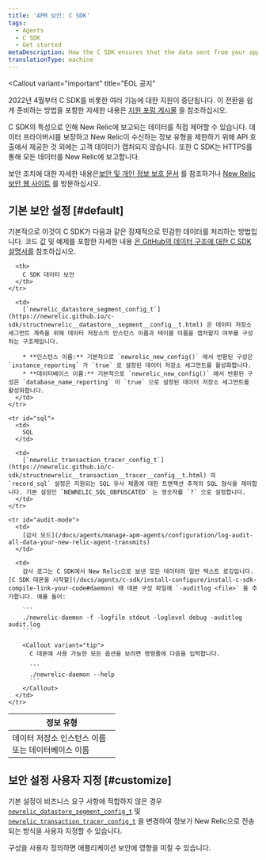 ```yaml
---
title: 'APM 보안: C SDK'
tags:
  - Agents
  - C SDK
  - Get started
metaDescription: How the C SDK ensures that the data sent from your application to be monitored by New Relic is secure.
translationType: machine
---
```


<Callout
  variant="important"
  title="EOL 공지"
>
  2022년 4월부터 C SDK를 비롯한 여러 기능에 대한 지원이 중단됩니다. 이 전환을 쉽게 준비하는 방법을 포함한 자세한 내용은 [지원 포럼 게시물](https://discuss.newrelic.com/t/q1-bulk-eol-announcement-fy23/181744) 을 참조하십시오.
</Callout>

C SDK의 특성으로 인해 New Relic에 보고되는 데이터를 직접 제어할 수 있습니다. 데이터 프라이버시를 보장하고 New Relic이 수신하는 정보 유형을 제한하기 위해 API 호출에서 제공한 것 외에는 고객 데이터가 캡처되지 않습니다. 또한 C SDK는 HTTPS를 통해 모든 데이터를 New Relic에 보고합니다.

보안 조치에 대한 자세한 내용은[보안 및 개인 정보 보호 문서](/docs/using-new-relic/new-relic-security/security/security-matters-data-privacy-new-relic) 를 참조하거나 [New Relic 보안 웹 사이트](https://newrelic.com/security) 를 방문하십시오.

## 기본 보안 설정 [#default]

기본적으로 이것이 C SDK가 다음과 같은 잠재적으로 민감한 데이터를 처리하는 방법입니다. 코드 값 및 예제를 포함한 자세한 내용 [은 GitHub의 데이터 구조에 대한 C SDK 설명서를](https://newrelic.github.io/c-sdk/annotated.html) 참조하십시오.

<table>
  <thead>
    <tr>
      <th width="200px">
        정보 유형
      </th>

      <th>
        C SDK 데이터 보안
      </th>
    </tr>
  </thead>

  <tbody>
    <tr id="name">
      <td>
        데이터 저장소 인스턴스 이름 또는 데이터베이스 이름
      </td>

      <td>
        [`newrelic_datastore_segment_config_t`](https://newrelic.github.io/c-sdk/structnewrelic__datastore__segment__config__t.html) 은 데이터 저장소 세그먼트 계측을 위해 데이터 저장소의 인스턴스 이름과 테이블 이름을 캡처할지 여부를 구성하는 구조체입니다.

        * **인스턴스 이름:** 기본적으로 `newrelic_new_config()` 에서 반환된 구성은 `instance_reporting` 가 `true` 로 설정된 데이터 저장소 세그먼트를 활성화합니다.
        * **데이터베이스 이름:** 기본적으로 `newrelic_new_config()` 에서 반환된 구성은 `database_name_reporting` 이 `true` 으로 설정된 데이터 저장소 세그먼트를 활성화합니다.
      </td>
    </tr>

    <tr id="sql">
      <td>
        SQL
      </td>

      <td>
        [`newrelic_transaction_tracer_config_t`](https://newrelic.github.io/c-sdk/structnewrelic__transaction__tracer__config__t.html) 의 `record_sql` 설정은 지원되는 SQL 유사 제품에 대한 트랜잭션 추적의 SQL 형식을 제어합니다. 기본 설정인 `NEWRELIC_SQL_OBFUSCATED` 는 영숫자를 `?` 으로 설정합니다.
      </td>
    </tr>

    <tr id="audit-mode">
      <td>
        [감사 모드](/docs/agents/manage-apm-agents/configuration/log-audit-all-data-your-new-relic-agent-transmits)
      </td>

      <td>
        감사 로그는 C SDK에서 New Relic으로 보낸 모든 데이터의 일반 텍스트 로깅입니다. [C SDK 데몬을 시작할](/docs/agents/c-sdk/install-configure/install-c-sdk-compile-link-your-code#daemon) 때 데몬 구성 파일에 `-auditlog <file>` 을 추가합니다. 예를 들어:

        ```
        ./newrelic-daemon -f -logfile stdout -loglevel debug -auditlog audit.log
        ```

        <Callout variant="tip">
          C 데몬에 사용 가능한 모든 옵션을 보려면 명령줄에 다음을 입력합니다.

          ```
          ./newrelic-daemon --help
          ```
        </Callout>
      </td>
    </tr>
  </tbody>
</table>

## 보안 설정 사용자 지정 [#customize]

기본 설정이 비즈니스 요구 사항에 적합하지 않은 경우 [`newrelic_datastore_segment_config_t`](https://newrelic.github.io/c-sdk/structnewrelic__datastore__segment__config__t.html) 및 [`newrelic_transaction_tracer_config_t`](https://newrelic.github.io/c-sdk/structnewrelic__transaction__tracer__config__t.html) 을 변경하여 정보가 New Relic으로 전송되는 방식을 사용자 지정할 수 있습니다.

<Callout variant="caution">
  구성을 사용자 정의하면 애플리케이션 보안에 영향을 미칠 수 있습니다.
</Callout>